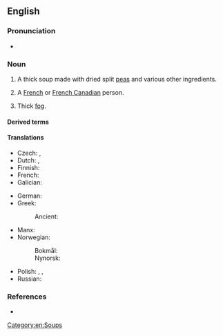 ==English==
{{wikipedia}}

===Pronunciation===
* {{audio|en|En-au-pea soup.ogg|Audio (AU)}}

===Noun===
{{en-noun|~}}

# {{lb|en|culinary}} A thick soup made with dried split [[peas]] and various other ingredients.
# {{lb|en|slang|ethnic slur}} A [[French]] or [[French Canadian]] person.
# {{lb|en|slang}} Thick [[fog]].

====Derived terms====
{{col3|en
|pea-souper
|pea-soup fog
|thick as pea soup
}}

====Translations====
{{trans-top|soup made from peas}}
* Czech: {{t|cs|[[hrachový|hrachová]] [[polévka]]|f}}, {{t+|cs|hrachovka|f}}
* Dutch: {{t+|nl|erwtensoep|f}}, {{t+|nl|snert|m}}
* Finnish: {{t+|fi|hernekeitto}}
* French: {{t+|fr|soupe aux pois|f}}
* Galician: {{t|gl|sopa de chícharos}}
{{trans-mid}}
* German: {{t|de|Erbsensuppe|f}}
* Greek:
*: Ancient: {{t|grc|ἔτνος|n}}
* Manx: {{t|gv|anvroie pishyragh|m}}
* Norwegian:
*: Bokmål: {{t|nb|ertesuppe|m|f}}
*: Nynorsk: {{t|nn|ertesuppe|f}}
* Polish: {{t+|pl|grochówka|f}}, {{t+|pl|grochowa|f}}, {{t|pl|zupa grochowa|f}}
* Russian: {{t|ru|горо́ховый суп|m}}
{{trans-bottom}}

===References===
* {{R:Lexico}}

[[Category:en:Soups]]